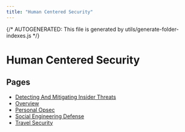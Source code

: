 ```yaml
---
title: "Human Centered Security"
---
```


{/* AUTOGENERATED: This file is generated by utils/generate-folder-indexes.js */}

# Human Centered Security

## Pages

- [Detecting And Mitigating Insider Threats](/opsec/old/human-centered-security/detecting-and-mitigating-insider-threats)
- [Overview](/opsec/old/human-centered-security/overview)
- [Personal Opsec](/opsec/old/human-centered-security/personal-opsec)
- [Social Engineering Defense](/opsec/old/human-centered-security/social-engineering-defense)
- [Travel Security](/opsec/old/human-centered-security/travel-security)
